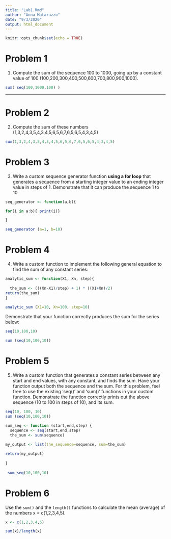 ```yaml
---
title: "Lab1.Rmd"
author: "Anna Matarazzo"
date: "9/3/2020"
output: html_document
---
```


```r
knitr::opts_chunk$set(echo = TRUE)
```



# Problem 1

1. Compute the sum of the sequence 100 to 1000, going up by a constant value of 100 (100,200,300,400,500,600,700,800,900,1000).

```r
sum( seq(100,1000,100) )
```

---

# Problem 2

2. Compute the sum of these numbers (1,3,2,4,3,5,4,3,4,5,6,5,6,7,6,5,6,5,4,3,4,5)

```r
sum(1,3,2,4,3,5,4,3,4,5,6,5,6,7,6,5,6,5,4,3,4,5)
```


# Problem 3

3. Write a custom sequence generator function **using a for loop** that generates a sequence from a starting integer value to an ending integer value in steps of 1. Demonstrate that it can produce the sequence 1 to 10.


```r

seq_generator <- function(a,b){

for(i in a:b){ print(i)}

}

seq_generator (a=1, b=10)
```


# Problem 4

4. Write a custom function to implement the following general equation to find the sum of any constant series:

```r

analytic_sum <- function(X1, Xn, step){
  
  the_sum <- (((Xn-X1)/step) + 1) * ((X1+Xn)/2)
return(the_sum)  
}

analytic_sum (X1=10, Xn=100, step=10)


```


Demonstrate that your function correctly produces the sum for the series below:

```r
seq(10,100,10)
```

```r
sum (seq(10,100,10))
```


# Problem 5


5. Write a custom function that generates a constant series between any start and end values, with any constant, and finds the sum. Have your function output both the sequence and the sum. For this problem, feel free to use the existing 'seq()' and 'sum()' functions in your custom function. Demonstrate the function correctly prints out the above sequence (10 to 100 in steps of 10), and its sum.


```r

seq(10, 100, 10)
sum (seq(10,100,10))

sum_seq <- function (start,end,step) {
  sequence <- seq(start,end,step)
  the_sum <- sum(sequence)
                 
my_output <- list(the_sequence=sequence, sum=the_sum)

return(my_output)
  
}
  
 sum_seq(10,100,10) 
```



# Problem 6

Use the `sum()` and the `length()` functions to calculate the mean (average) of the numbers x = c(1,2,3,4,5).


```r

x <- c(1,2,3,4,5)

sum(x)/length(x)

```



